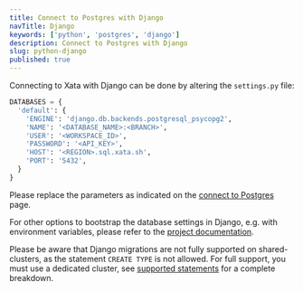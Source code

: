 ```yaml
---
title: Connect to Postgres with Django
navTitle: Django
keywords: ['python', 'postgres', 'django']
description: Connect to Postgres with Django
slug: python-django
published: true
---
```


Connecting to Xata with Django can be done by altering the `settings.py` file:

```python title="settings.py"
DATABASES = {
  'default': {
    'ENGINE': 'django.db.backends.postgresql_psycopg2',
    'NAME': '<DATABASE_NAME>:<BRANCH>',
    'USER': '<WORKSPACE_ID>',
    'PASSWORD': '<API_KEY>',
    'HOST': '<REGION>.sql.xata.sh',
    'PORT': '5432',
  }
}
```

Please replace the parameters as indicated on the [connect to Postgres](/docs/postgres/connect) page.

For other options to bootstrap the database settings in Django, e.g. with environment variables, please refer to the [project documentation](https://docs.djangoproject.com/en/5.0/ref/databases/#postgresql-notes).

Please be aware that Django migrations are not fully supported on shared-clusters, as the statement `CREATE TYPE` is not allowed.
For full support, you must use a dedicated cluster, see [supported statements](/docs/postgres/connect#supported-statements) for a complete breakdown.
